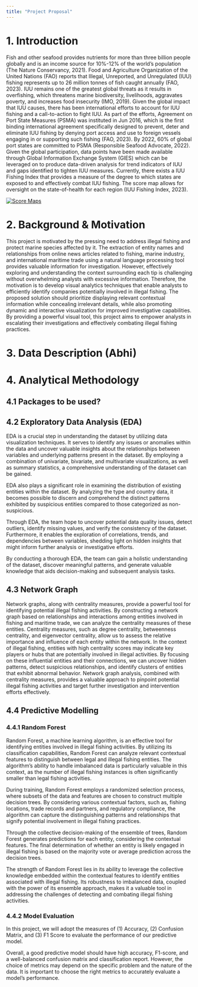 ```yaml
---
title: "Project Proposal"
---
```


# 1. Introduction

Fish and other seafood provides nutrients for more than three billion people globally and is an income source for 10%-12% of the world's population (The Nature Conservancy, 2021). Food and Agriculture Organization of the United Nations (FAO) reports that Illegal, Unreported, and Unregulated (IUU) fishing represents up to 26 million tonnes of fish caught annually (FAO, 2023). IUU remains one of the greatest global threats as it results in overfishing, which threatens marine biodiversity, livelihoods, aggravates poverty, and increases food insecurity (IMO, 2019). Given the global impact that IUU causes, there has been international efforts to account for IUU fishing and a call-to-action to fight IUU. As part of the efforts, Agreement on Port State Measures (PSMA) was instituted in Jun 2016, which is the first binding international agreement specifically designed to prevent, deter and eliminate IUU fishing by denying port access and use to foreign vessels engaging in or supporting such fishing (FAO, 2023). By 2022, 60% of global port states are committed to PSMA (Responsible Seafood Advocate, 2022). Given the global participation, data points have been made available through Global Information Exchange System (GIES) which can be leveraged on to produce data-driven analysis for trend indicators of IUU and gaps identified to tighten IUU measures. Currently, there exists a IUU Fishing Index that provides a measure of the degree to which states are exposed to and effectively combat IUU fishing. The score map allows for oversight on the state-of-health for each region (IUU Fishing Index, 2023).

[![Score Maps](images/Score%20Map.PNG)](https://iuufishingindex.net/about)

# 2. Background & Motivation

This project is motivated by the pressing need to address illegal fishing and protect marine species affected by it. The extraction of entity names and relationships from online news articles related to fishing, marine industry, and international maritime trade using a natural language processing tool provides valuable information for investigation. However, effectively exploring and understanding the context surrounding each tip is challenging without overwhelming analysts with excessive information. Therefore, the motivation is to develop visual analytics techniques that enable analysts to efficiently identify companies potentially involved in illegal fishing. The proposed solution should prioritize displaying relevant contextual information while concealing irrelevant details, while also promoting dynamic and interactive visualization for improved investigative capabilities. By providing a powerful visual tool, this project aims to empower analysts in escalating their investigations and effectively combating illegal fishing practices.

# 3. Data Description (Abhi)

# 4. Analytical Methodology

## 4.1 Packages to be used?

## 4.2 Exploratory Data Analysis (EDA)
EDA is a crucial step in understanding the dataset by utilizing data visualization techniques. It serves to identify any issues or anomalies within the data and uncover valuable insights about the relationships between variables and underlying patterns present in the dataset. By employing a combination of univariate, bivariate, and multivariate visualizations, as well as summary statistics, a comprehensive understanding of the dataset can be gained.

EDA also plays a significant role in examining the distribution of existing entities within the dataset. By analyzing the type and country data, it becomes possible to discern and comprehend the distinct patterns exhibited by suspicious entities compared to those categorized as non-suspicious.

Through EDA, the team hope to uncover potential data quality issues, detect outliers, identify missing values, and verify the consistency of the dataset. Furthermore, it enables the exploration of correlations, trends, and dependencies between variables, shedding light on hidden insights that might inform further analysis or investigative efforts.

By conducting a thorough EDA, the team can gain a holistic understanding of the dataset, discover meaningful patterns, and generate valuable knowledge that aids decision-making and subsequent analysis tasks.

## 4.3 Network Graph

Network graphs, along with centrality measures, provide a powerful tool for identifying potential illegal fishing activities. By constructing a network graph based on relationships and interactions among entities involved in fishing and maritime trade, we can analyze the centrality measures of these entities. Centrality measures, such as degree centrality, betweenness centrality, and eigenvector centrality, allow us to assess the relative importance and influence of each entity within the network. In the context of illegal fishing, entities with high centrality scores may indicate key players or hubs that are potentially involved in illegal activities. By focusing on these influential entities and their connections, we can uncover hidden patterns, detect suspicious relationships, and identify clusters of entities that exhibit abnormal behavior. Network graph analysis, combined with centrality measures, provides a valuable approach to pinpoint potential illegal fishing activities and target further investigation and intervention efforts effectively.

## 4.4 Predictive Modelling 

### 4.4.1 Random Forest

Random Forest, a machine learning algorithm, is an effective tool for identifying entities involved in illegal fishing activities. By utilizing its classification capabilities, Random Forest can analyze relevant contextual features to distinguish between legal and illegal fishing entities. The algorithm's ability to handle imbalanced data is particularly valuable in this context, as the number of illegal fishing instances is often significantly smaller than legal fishing activities.

During training, Random Forest employs a randomized selection process, where subsets of the data and features are chosen to construct multiple decision trees. By considering various contextual factors, such as, fishing locations, trade records and partners, and regulatory compliance, the algorithm can capture the distinguishing patterns and relationships that signify potential involvement in illegal fishing practices.

Through the collective decision-making of the ensemble of trees, Random Forest generates predictions for each entity, considering the contextual features. The final determination of whether an entity is likely engaged in illegal fishing is based on the majority vote or average prediction across the decision trees.

The strength of Random Forest lies in its ability to leverage the collective knowledge embedded within the contextual features to identify entities associated with illegal fishing. Its robustness to imbalanced data, coupled with the power of its ensemble approach, makes it a valuable tool in addressing the challenges of detecting and combating illegal fishing activities.

### 4.4.2 Model Evaluation

In this project, we will adopt the measures of (1) Accuracy, (2) Confusion Matrix, and (3) F1 Score to evaluate the performance of our predictive model. 

Overall, a good predictive model should have high accuracy, F1-score, and a well-balanced confusion matrix and classification report. However, the choice of metrics may depend on the specific problem and the nature of the data. It is important to choose the right metrics to accurately evaluate a model's performance. 

